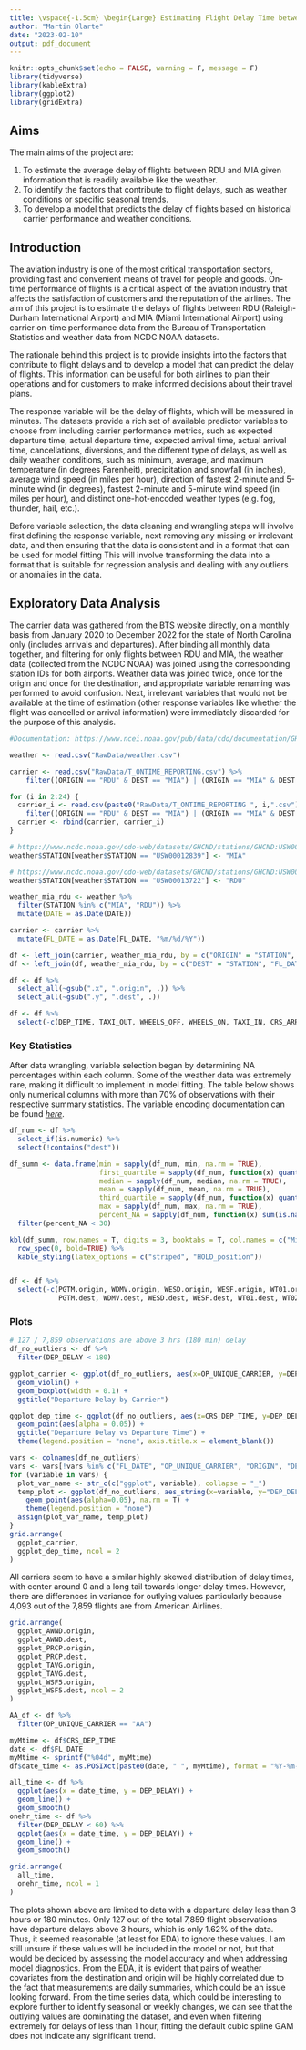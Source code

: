 ```yaml
---
title: \vspace{-1.5cm} \begin{Large} Estimating Flight Delay Time between RDU and MIA Using Historical Carrier Data and Weather Conditions \end{Large}
author: "Martin Olarte"
date: "2023-02-10"
output: pdf_document
---
```


```r
knitr::opts_chunk$set(echo = FALSE, warning = F, message = F)
library(tidyverse)
library(kableExtra)
library(ggplot2)
library(gridExtra)
```

## Aims

The main aims of the project are:

1) To estimate the average delay of flights between RDU and MIA given information that is readily available like the weather.
2) To identify the factors that contribute to flight delays, such as weather conditions or specific seasonal trends.
3) To develop a model that predicts the delay of flights based on historical carrier performance and weather conditions.

## Introduction

The aviation industry is one of the most critical transportation sectors, providing fast and convenient means of travel for people and goods. On-time performance of flights is a critical aspect of the aviation industry that affects the satisfaction of customers and the reputation of the airlines. The aim of this project is to estimate the delays of flights between RDU (Raleigh-Durham International Airport) and MIA (Miami International Airport) using carrier on-time performance data from the Bureau of Transportation Statistics and weather data from NCDC NOAA datasets.

The rationale behind this project is to provide insights into the factors that contribute to flight delays and to develop a model that can predict the delay of flights. This information can be useful for both airlines to plan their operations and for customers to make informed decisions about their travel plans.

The response variable will be the delay of flights, which will be measured in minutes. The datasets provide a rich set of available predictor variables to choose from including carrier performance metrics, such as expected departure time, actual departure time, expected arrival time, actual arrival time, cancellations, diversions, and the different type of delays, as well as daily weather conditions, such as minimum, average, and maximum temperature (in degrees Farenheit), precipitation and snowfall (in inches), average wind speed (in miles per hour), direction of fastest 2-minute and 5-minute wind (in degrees), fastest 2-minute and 5-minute wind speed (in miles per hour), and distinct one-hot-encoded weather types (e.g. fog, thunder, hail, etc.).

Before variable selection, the data cleaning and wrangling steps will involve first defining the response variable, next removing any missing or irrelevant data, and then ensuring that the data is consistent and in a format that can be used for model fitting This will involve transforming the data into a format that is suitable for regression analysis and dealing with any outliers or anomalies in the data.

## Exploratory Data Analysis

The carrier data was gathered from the BTS website directly, on a monthly basis from January 2020 to December 2022 for the state of North Carolina only (includes arrivals and departures). After binding all monthly data together, and filtering for only flights between RDU and MIA, the weather data (collected from the NCDC NOAA) was joined using the corresponding station IDs for both airports. Weather data was joined twice, once for the origin and once for the destination, and appropriate variable renaming was performed to avoid confusion. Next, irrelevant variables that would not be available at the time of estimation (other response variables like whether the flight was cancelled or arrival information) were immediately discarded for the purpose of this analysis.

```r
#Documentation: https://www.ncei.noaa.gov/pub/data/cdo/documentation/GHCND_documentation.pdf

weather <- read.csv("RawData/weather.csv")

carrier <- read.csv("RawData/T_ONTIME_REPORTING.csv") %>%
    filter((ORIGIN == "RDU" & DEST == "MIA") | (ORIGIN == "MIA" & DEST == "RDU"))

for (i in 2:24) {
  carrier_i <- read.csv(paste0("RawData/T_ONTIME_REPORTING ", i,".csv")) %>%
    filter((ORIGIN == "RDU" & DEST == "MIA") | (ORIGIN == "MIA" & DEST == "RDU"))
  carrier <- rbind(carrier, carrier_i)
}

# https://www.ncdc.noaa.gov/cdo-web/datasets/GHCND/stations/GHCND:USW00012839/detail
weather$STATION[weather$STATION == "USW00012839"] <- "MIA"

# https://www.ncdc.noaa.gov/cdo-web/datasets/GHCND/stations/GHCND:USW00013722/detail
weather$STATION[weather$STATION == "USW00013722"] <- "RDU"

weather_mia_rdu <- weather %>%
  filter(STATION %in% c("MIA", "RDU")) %>%
  mutate(DATE = as.Date(DATE))

carrier <- carrier %>%
  mutate(FL_DATE = as.Date(FL_DATE, "%m/%d/%Y"))

df <- left_join(carrier, weather_mia_rdu, by = c("ORIGIN" = "STATION", "FL_DATE" = "DATE"))
df <- left_join(df, weather_mia_rdu, by = c("DEST" = "STATION", "FL_DATE" = "DATE"))

df <- df %>%
  select_all(~gsub(".x", ".origin", .)) %>%
  select_all(~gsub(".y", ".dest", .))

df <- df %>%
  select(-c(DEP_TIME, TAXI_OUT, WHEELS_OFF, WHEELS_ON, TAXI_IN, CRS_ARR_TIME, ARR_TIME, ARR_DELAY, CRS_ELAPSED_TIME, ACTUAL_ELAPSED_TIME, CARRIER_DELAY, WEATHER_DELAY, NAS_DELAY, SECURITY_DELAY, LATE_AIRCRAFT_DELAY, CANCELLATION_CODE, CANCELLED))

```

### Key Statistics

After data wrangling, variable selection began by determining NA percentages within each column. Some of the weather data was extremely rare, making it difficult to implement in model fitting. The table below shows only numerical columns with more than 70% of observations with their respective summary statistics. The variable encoding documentation can be found *[here](https://www.ncei.noaa.gov/pub/data/cdo/documentation/GHCND_documentation.pdf)*.

```r
df_num <- df %>%
  select_if(is.numeric) %>%
  select(!contains("dest"))

df_summ <- data.frame(min = sapply(df_num, min, na.rm = TRUE),
                      first_quartile = sapply(df_num, function(x) quantile(x, probs = 0.25, na.rm = TRUE)),
                      median = sapply(df_num, median, na.rm = TRUE),
                      mean = sapply(df_num, mean, na.rm = TRUE),
                      third_quartile = sapply(df_num, function(x) quantile(x, probs = 0.75, na.rm = TRUE)),
                      max = sapply(df_num, max, na.rm = TRUE),
                      percent_NA = sapply(df_num, function(x) sum(is.na(x))/length(x)*100)) %>%
  filter(percent_NA < 30)

kbl(df_summ, row.names = T, digits = 3, booktabs = T, col.names = c("Minimum", "1Q", "Median", "Mean", "3Q", "Maximum", "Percent NA (%)")) %>%
  row_spec(0, bold=TRUE) %>%
  kable_styling(latex_options = c("striped", "HOLD_position"))


df <- df %>%
  select(-c(PGTM.origin, WDMV.origin, WESD.origin, WESF.origin, WT01.origin, WT02.origin, WT03.origin, WT04.origin, WT05.origin, WT08.origin, WT09.origin, WT10.origin, WT11.origin,
            PGTM.dest, WDMV.dest, WESD.dest, WESF.dest, WT01.dest, WT02.dest, WT03.dest, WT04.dest, WT05.dest, WT08.dest, WT09.dest, WT10.dest, WT11.dest))

```

### Plots

```r
# 127 / 7,859 observations are above 3 hrs (180 min) delay
df_no_outliers <- df %>%
  filter(DEP_DELAY < 180)

ggplot_carrier <- ggplot(df_no_outliers, aes(x=OP_UNIQUE_CARRIER, y=DEP_DELAY)) +
  geom_violin() +
  geom_boxplot(width = 0.1) +
  ggtitle("Departure Delay by Carrier") 

ggplot_dep_time <- ggplot(df_no_outliers, aes(x=CRS_DEP_TIME, y=DEP_DELAY)) +
  geom_point(aes(alpha = 0.05)) +
  ggtitle("Departure Delay vs Departure Time") +
  theme(legend.position = "none", axis.title.x = element_blank())

vars <- colnames(df_no_outliers)
vars <- vars[!vars %in% c("FL_DATE", "OP_UNIQUE_CARRIER", "ORIGIN", "DEST", "CRS_DEP_TIME", "DEP_DELAY", "DIVERTED")]
for (variable in vars) {
  plot_var_name <- str_c(c("ggplot", variable), collapse = "_")
  temp_plot <- ggplot(df_no_outliers, aes_string(x=variable, y="DEP_DELAY")) +
    geom_point(aes(alpha=0.05), na.rm = T) +
    theme(legend.position = "none")
  assign(plot_var_name, temp_plot)
}
grid.arrange(
  ggplot_carrier,
  ggplot_dep_time, ncol = 2
)
```

All carriers seem to have a similar highly skewed distribution of delay times, with center around 0 and a long tail towards longer delay times. However, there are differences in variance for outlying values particularly because 4,093 out of the 7,859 flights are from American Airlines.

```r
grid.arrange(
  ggplot_AWND.origin,
  ggplot_AWND.dest,
  ggplot_PRCP.origin,
  ggplot_PRCP.dest,
  ggplot_TAVG.origin,
  ggplot_TAVG.dest,
  ggplot_WSF5.origin,
  ggplot_WSF5.dest, ncol = 2
)

AA_df <- df %>%
  filter(OP_UNIQUE_CARRIER == "AA")
```

```r

myMtime <- df$CRS_DEP_TIME
date <- df$FL_DATE
myMtime <- sprintf("%04d", myMtime)
df$date_time <- as.POSIXct(paste0(date, " ", myMtime), format = "%Y-%m-%d %H%M", origin = "1970-01-01", tz = "EST")

all_time <- df %>%
  ggplot(aes(x = date_time, y = DEP_DELAY)) + 
  geom_line() +
  geom_smooth()
onehr_time <- df %>%
  filter(DEP_DELAY < 60) %>%
  ggplot(aes(x = date_time, y = DEP_DELAY)) + 
  geom_line() +
  geom_smooth()

grid.arrange(
  all_time,
  onehr_time, ncol = 1
)
```


The plots shown above are limited to data with a departure delay less than 3 hours or 180 minutes. Only 127 out of the total 7,859 flight observations have departure delays above 3 hours, which is only 1.62% of the data. Thus, it seemed reasonable (at least for EDA) to ignore these values. I am still unsure if these values will be included in the model or not, but that would be decided by assessing the model accuracy and when addressing model diagnostics. From the EDA, it is evident that pairs of weather covariates from the destination and origin will be highly correlated due to the fact that measurements are daily summaries, which could be an issue looking forward. From the time series data, which could be interesting to explore further to identify seasonal or weekly changes, we can see that the outlying values are dominating the dataset, and even when filtering extremely for delays of less than 1 hour, fitting the default cubic spline GAM does not indicate any significant trend.

